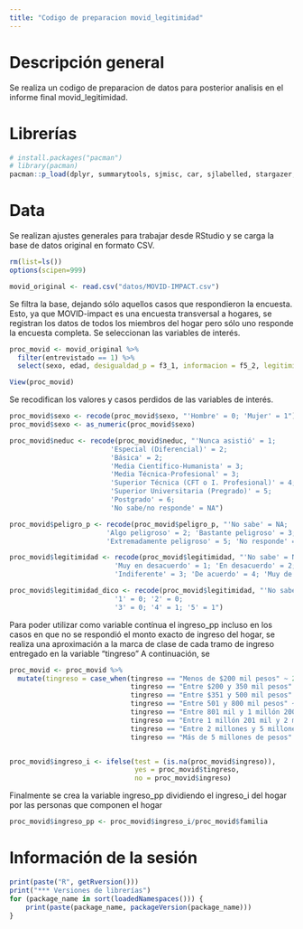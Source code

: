 ```yaml
---
title: "Codigo de preparacion movid_legitimidad"
---
```


# Descripción general

Se realiza un codigo de preparacion de datos para posterior analisis en el informe final movid_legitimidad.

# Librerías

```r
# install.packages("pacman")
# library(pacman)
pacman::p_load(dplyr, summarytools, sjmisc, car, sjlabelled, stargazer, scales)
```

# Data

Se realizan ajustes generales para trabajar desde RStudio y se carga la base de datos original en formato CSV.

```r
rm(list=ls())       
options(scipen=999)   

movid_original <- read.csv("datos/MOVID-IMPACT.csv")
```

Se filtra la base, dejando sólo aquellos casos que respondieron la encuesta. Esto, ya que MOVID-impact es una encuesta transversal a hogares, se registran los datos de todos los miembros del hogar pero sólo uno responde la encuesta completa. 
Se seleccionan las variables de interés.

```r
proc_movid <- movid_original %>%
  filter(entrevistado == 1) %>% 
  select(sexo, edad, desigualdad_p = f3_1, informacion = f5_2, legitimidad = f3_3, peligro_p = f6)

View(proc_movid)
```

Se recodifican los valores y casos perdidos de las variables de interés.

```r
proc_movid$sexo <- recode(proc_movid$sexo, "'Hombre' = 0; 'Mujer' = 1")
proc_movid$sexo <- as_numeric(proc_movid$sexo)

proc_movid$neduc <- recode(proc_movid$neduc, "'Nunca asistió' = 1; 
                         'Especial (Diferencial)' = 2;
                         'Básica' = 2;
                         'Media Científico-Humanista' = 3;
                         'Media Técnica-Profesional' = 3;
                         'Superior Técnica (CFT o I. Profesional)' = 4;
                         'Superior Universitaria (Pregrado)' = 5;
                         'Postgrado' = 6;
                         'No sabe/no responde' = NA")

proc_movid$peligro_p <- recode(proc_movid$peligro_p, "'No sabe' = NA; 'Nada peligroso' = 1;
                        'Algo peligroso' = 2; 'Bastante peligroso' = 3; 'Muy peligroso' = 4;
                        'Extremadamente peligroso' = 5; 'No responde' = NA")

proc_movid$legitimidad <- recode(proc_movid$legitimidad, "'No sabe' = NA; 'No responde' = NA; 
                          'Muy en desacuerdo' = 1; 'En desacuerdo' = 2;
                          'Indiferente' = 3; 'De acuerdo' = 4; 'Muy de acuerdo' = 5")

proc_movid$legitimidad_dico <- recode(proc_movid$legitimidad, "'No sabe' = NA; 'No responde' = NA; 
                          '1' = 0; '2' = 0;
                          '3' = 0; '4' = 1; '5' = 1")

```

Para poder utilizar como variable contínua el ingreso_pp incluso en los casos en que no se respondió el monto exacto de ingreso del hogar, se realiza una aproximación a la marca de clase de cada tramo de ingreso entregado en la variable "tingreso"
A continuación, se 

```r
proc_movid <- proc_movid %>%
  mutate(tingreso = case_when(tingreso == "Menos de $200 mil pesos" ~ 200000,
                              tingreso == "Entre $200 y 350 mil pesos" ~ 275000,
                              tingreso == "Entre $351 y 500 mil pesos" ~ 425500,
                              tingreso == "Entre 501 y 800 mil pesos" ~ 650500,
                              tingreso == "Entre 801 mil y 1 millón 200 mil pesos" ~ 1000500,
                              tingreso == "Entre 1 millón 201 mil y 2 millones de pesos" ~ 1600500,
                              tingreso == "Entre 2 millones y 5 millones de pesos" ~ 3500000,
                              tingreso == "Más de 5 millones de pesos" ~ 5000000))


proc_movid$ingreso_i <- ifelse(test = (is.na(proc_movid$ingreso)), 
                               yes = proc_movid$tingreso,         
                               no = proc_movid$ingreso)     
```

Finalmente se crea la variable ingreso_pp dividiendo el ingreso_i del hogar por las personas que componen el hogar

```r
proc_movid$ingreso_pp <- proc_movid$ingreso_i/proc_movid$familia
```

# Información de la sesión

```r
print(paste("R", getRversion()))
print("*** Versiones de librerías")
for (package_name in sort(loadedNamespaces())) {
    print(paste(package_name, packageVersion(package_name)))
}

```
